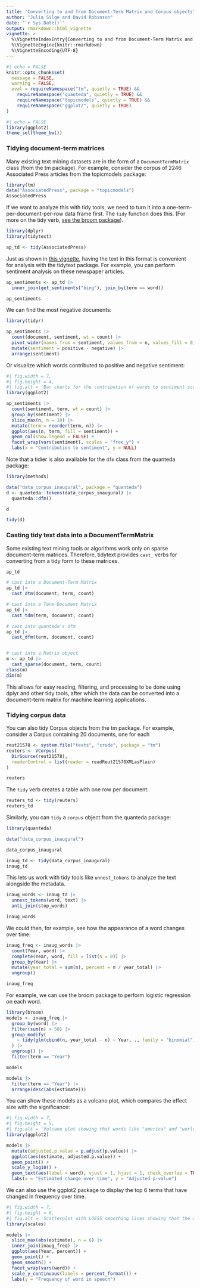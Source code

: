 ```yaml
---
title: "Converting to and from Document-Term Matrix and Corpus objects"
author: "Julia Silge and David Robinson"
date: "`r Sys.Date()`"
output: rmarkdown::html_vignette
vignette: >
  %\VignetteIndexEntry{Converting to and from Document-Term Matrix and Corpus objects}
  %\VignetteEngine{knitr::rmarkdown}
  %\VignetteEncoding{UTF-8}
---
```


```r
#| echo = FALSE
knitr::opts_chunk$set(
  message = FALSE,
  warning = FALSE,
  eval = requireNamespace("tm", quietly = TRUE) &&
    requireNamespace("quanteda", quietly = TRUE) &&
    requireNamespace("topicmodels", quietly = TRUE) &&
    requireNamespace("ggplot2", quietly = TRUE)
)
```

```r
#| echo = FALSE
library(ggplot2)
theme_set(theme_bw())
```

### Tidying document-term matrices

Many existing text mining datasets are in the form of a `DocumentTermMatrix` class (from the tm package). For example, consider the corpus of 2246 Associated Press articles from the topicmodels package:

```r
library(tm)
data("AssociatedPress", package = "topicmodels")
AssociatedPress
```

If we want to analyze this with tidy tools, we need to turn it into a one-term-per-document-per-row data frame first. The `tidy` function does this. (For more on the tidy verb, [see the broom package](https://github.com/dgrtwo/broom)).

```r
library(dplyr)
library(tidytext)

ap_td <- tidy(AssociatedPress)
```

Just as shown in [this vignette](tidytext.html), having the text in this format is convenient for analysis with the tidytext package. For example, you can perform sentiment analysis on these newspaper articles.

```r
ap_sentiments <- ap_td |>
  inner_join(get_sentiments("bing"), join_by(term == word))

ap_sentiments
```

We can find the most negative documents:

```r
library(tidyr)

ap_sentiments |>
  count(document, sentiment, wt = count) |>
  pivot_wider(names_from = sentiment, values_from = n, values_fill = 0) |>
  mutate(sentiment = positive - negative) |>
  arrange(sentiment)
```

Or visualize which words contributed to positive and negative sentiment:

```r
#| fig.width = 7,
#| fig.height = 4,
#| fig.alt = 'Bar charts for the contribution of words to sentiment scores. The words "like" and "work" contribute the most to positive sentiment, and the words "killed" and "death" contribute the most to negative sentiment'
library(ggplot2)

ap_sentiments |>
  count(sentiment, term, wt = count) |>
  group_by(sentiment) |>
  slice_max(n, n = 10) |>
  mutate(term = reorder(term, n)) |>
  ggplot(aes(n, term, fill = sentiment)) +
  geom_col(show.legend = FALSE) +
  facet_wrap(vars(sentiment), scales = "free_y") +
  labs(x = "Contribution to sentiment", y = NULL)
```

Note that a tidier is also available for the `dfm` class from the quanteda package:

```r
library(methods)

data("data_corpus_inaugural", package = "quanteda")
d <- quanteda::tokens(data_corpus_inaugural) |>
  quanteda::dfm()

d

tidy(d)
```

### Casting tidy text data into a DocumentTermMatrix

Some existing text mining tools or algorithms work only on sparse document-term matrices. Therefore, tidytext provides `cast_` verbs for converting from a tidy form to these matrices.

```r
ap_td

# cast into a Document-Term Matrix
ap_td |>
  cast_dtm(document, term, count)

# cast into a Term-Document Matrix
ap_td |>
  cast_tdm(term, document, count)

# cast into quanteda's dfm
ap_td |>
  cast_dfm(term, document, count)


# cast into a Matrix object
m <- ap_td |>
  cast_sparse(document, term, count)
class(m)
dim(m)
```

This allows for easy reading, filtering, and processing to be done using dplyr and other tidy tools, after which the data can be converted into a document-term matrix for machine learning applications.

### Tidying corpus data

You can also tidy Corpus objects from the tm package. For example, consider a Corpus containing 20 documents, one for each

```r
reut21578 <- system.file("texts", "crude", package = "tm")
reuters <- VCorpus(
  DirSource(reut21578),
  readerControl = list(reader = readReut21578XMLasPlain)
)

reuters
```

The `tidy` verb creates a table with one row per document:

```r
reuters_td <- tidy(reuters)
reuters_td
```

Similarly, you can `tidy` a `corpus` object from the quanteda package:

```r
library(quanteda)

data("data_corpus_inaugural")

data_corpus_inaugural

inaug_td <- tidy(data_corpus_inaugural)
inaug_td
```

This lets us work with tidy tools like `unnest_tokens` to analyze the text alongside the metadata.

```r
inaug_words <- inaug_td |>
  unnest_tokens(word, text) |>
  anti_join(stop_words)

inaug_words
```

We could then, for example, see how the appearance of a word changes over time:

```r
inaug_freq <- inaug_words |>
  count(Year, word) |>
  complete(Year, word, fill = list(n = 0)) |>
  group_by(Year) |>
  mutate(year_total = sum(n), percent = n / year_total) |>
  ungroup()

inaug_freq
```

For example, we can use the broom package to perform logistic regression on each word.

```r
library(broom)
models <- inaug_freq |>
  group_by(word) |>
  filter(sum(n) > 50) |>
  group_modify(
    ~ tidy(glm(cbind(n, year_total - n) ~ Year, ., family = "binomial"))
  ) |>
  ungroup() |>
  filter(term == "Year")

models

models |>
  filter(term == "Year") |>
  arrange(desc(abs(estimate)))
```

You can show these models as a volcano plot, which compares the effect size with the significance:

```r
#| fig.width = 7,
#| fig.height = 5,
#| fig.alt = 'Volcano plot showing that words like "america" and "world" have increased over time with small p-values, while words like "public" and "institution" have decreased'
library(ggplot2)

models |>
  mutate(adjusted.p.value = p.adjust(p.value)) |>
  ggplot(aes(estimate, adjusted.p.value)) +
  geom_point() +
  scale_y_log10() +
  geom_text(aes(label = word), vjust = 1, hjust = 1, check_overlap = TRUE) +
  labs(x = "Estimated change over time", y = "Adjusted p-value")
```

We can also use the ggplot2 package to display the top 6 terms that have changed in frequency over time.

```r
#| fig.width = 7,
#| fig.height = 6,
#| fig.alt = 'Scatterplot with LOESS smoothing lines showing that the words "america", "americans", "century", "children", "democracy", and "god" have increased over time'
library(scales)

models |>
  slice_max(abs(estimate), n = 6) |>
  inner_join(inaug_freq) |>
  ggplot(aes(Year, percent)) +
  geom_point() +
  geom_smooth() +
  facet_wrap(vars(word)) +
  scale_y_continuous(labels = percent_format()) +
  labs(y = "Frequency of word in speech")
```


